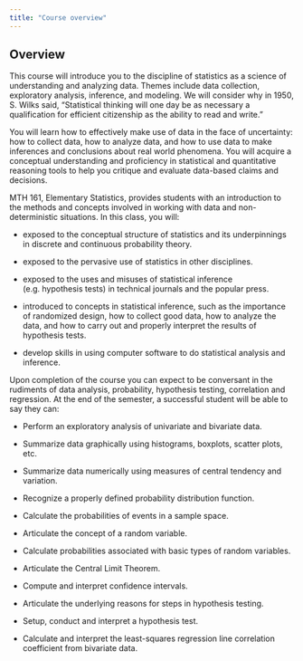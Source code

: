 ```yaml
---
title: "Course overview"
---
```


## Overview {.unnumbered}

This course will introduce you to the discipline of statistics as a science of understanding and analyzing data. Themes include data collection, exploratory analysis, inference, and modeling. We will consider why in 1950, S. Wilks said, "Statistical thinking will one day be as necessary a qualification for efficient citizenship as the ability to read and write."

You will learn how to effectively make use of data in the face of uncertainty: how to collect data, how to analyze data, and how to use data to make inferences and conclusions about real world phenomena. You will acquire a conceptual understanding and proficiency in statistical and quantitative reasoning tools to help you critique and evaluate data-based claims and decisions.


MTH 161, Elementary Statistics, provides students with an introduction to the methods and concepts involved in working with data and non-deterministic situations. In this class, you will:

-   exposed to the conceptual structure of statistics and its underpinnings in discrete and continuous probability theory.

-   exposed to the pervasive use of statistics in other disciplines.

-   exposed to the uses and misuses of statistical inference (e.g. hypothesis tests) in technical journals and the popular press.

-   introduced to concepts in statistical inference, such as the importance of randomized design, how to collect good data, how to analyze the data, and how to carry out and properly interpret the results of hypothesis tests.

-   develop skills in using computer software to do statistical analysis and inference.

Upon completion of the course you can expect to be conversant in the rudiments of data analysis, probability, hypothesis testing, correlation and regression. At the end of the semester, a successful student will be able to say they can:

-   Perform an exploratory analysis of univariate and bivariate data.

-   Summarize data graphically using histograms, boxplots, scatter plots, etc.

-   Summarize data numerically using measures of central tendency and variation.

-   Recognize a properly defined probability distribution function.

-   Calculate the probabilities of events in a sample space.

-   Articulate the concept of a random variable.

-   Calculate probabilities associated with basic types of random variables.

-   Articulate the Central Limit Theorem.

-   Compute and interpret confidence intervals.

-   Articulate the underlying reasons for steps in hypothesis testing.

-   Setup, conduct and interpret a hypothesis test.

-   Calculate and interpret the least-squares regression line correlation coefficient from bivariate data.
